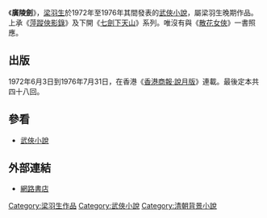{{Infobox Book 
| name                 = 廣陵劔
| image                = 
| caption              =
| author               = [[梁羽生|梁羽生]]
| title_orig           = 
| translator           = 
| illustrator          =
| cover_artist         = 
| country              = {{HK}}
| language             = [[中文|中文]]
| series               = 三冊
| subject              = 武俠
| genre                = [[歷史小說|歷史小說]]<br>[[武俠小說|武俠小說]]
| publisher            = [[天地圖書|天地圖書]]
| release_date         = 1989年（原版）
| chinese_release_date = 
| media_type           = 平裝
| pages                = 
| size_weight          =
| format               =
| isbn                 = 
| oclc                 = 
| preceded_by          = 
| followed_by          = 
}}

《'''廣陵劍'''》，[[梁羽生|梁羽生]]於1972年至1976年其間發表的[[武俠小說|武俠小說]]，屬梁羽生晚期作品。上承《[[萍蹤俠影錄|萍蹤俠影錄]]》及下開《[[七劍下天山|七劍下天山]]》系列。唯沒有與《[[散花女俠|散花女俠]]》一書照應。

== 出版 ==
1972年6月3日到1976年7月31日，在香港《[[香港商報|香港商報‧說月版]]》連載。最後定本共四十八回。

== 參看 ==
*[[武俠小說|武俠小說]]

== 外部連結 ==
*[http://www.kingstone.com.tw/book/book_page.asp?kmcode=2018576620735 網路書店] {{Wayback|url=http://www.kingstone.com.tw/book/book_page.asp?kmcode=2018576620735 |date=20160304201426 }}

{{梁羽生作品}}

[[Category:梁羽生作品|Category:梁羽生作品]]
[[Category:武俠小說|Category:武俠小說]]
[[Category:清朝背景小說|Category:清朝背景小說]]